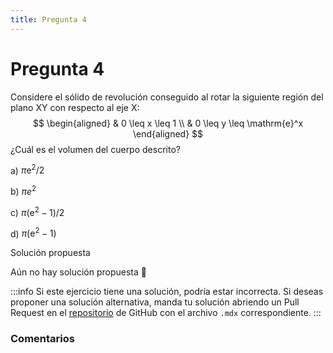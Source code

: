 ```yaml
---
title: Pregunta 4
---
```



# Pregunta 4

Considere el sólido de revolución conseguido al rotar la siguiente región del plano XY con respecto al eje X:
$$
\begin{aligned}
& 0 \leq x \leq 1 \\
& 0 \leq y \leq \mathrm{e}^x
\end{aligned}
$$
¿Cuál es el volumen del cuerpo descrito?

a) $\pi \mathrm{e}^2 / 2$

b) $\pi e^2$

c) $\pi\left(\mathrm{e}^2-1\right) / 2$

d) $\pi\left(\mathrm{e}^2-1\right)$

<MDXDetails>
<summary>Solución propuesta</summary>

Aún no hay solución propuesta 🥲

:::info
Si este ejercicio tiene una solución, podría estar incorrecta. Si deseas proponer una solución alternativa, manda tu solución abriendo
un Pull Request en el [repositorio](https://github.com/crow-rojas/apuntes-fundamentals/pulls) de GitHub con el archivo
`.mdx` correspondiente.
:::

</MDXDetails>

### Comentarios

<Disqus
  url="https://crow-rojas.github.io/apuntes-fundamentals/docs/mathematics/calculus-1-2-3/exercises/2024-2/p04"
  identifier="docs/mathematics/calculus-1-2-3/exercises/2024-2/p04"
  title="2024-2 Cálculo I, II y III - Pregunta 04"
/>
